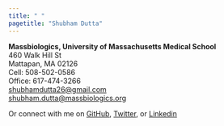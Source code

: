```yaml
---
title: " "
pagetitle: "Shubham Dutta"
---
```


<link rel="stylesheet" href="styles.css" type="text/css">
<link rel="stylesheet" href="academicicons/css/academicons.min.css"/>

**Massbiologics, University of Massachusetts Medical School**<br>
460 Walk Hill St<br>
Mattapan, MA 02126<br>
Cell: 508-502-0586<br>
Office: 617-474-3266<br>
[shubhamdutta26@gmail.com](shubhamdutta26@gmail.com)<br>
[shubham.dutta@massbiologics.org](shubham.dutta@umassmed.edu)<br>

Or connect with me on [GitHub](https://github.com/shubhamdutta26), [Twitter](https://twitter.com/ursshubham), or [Linkedin](https://www.linkedin.com/in/shubhamdutta26/)


